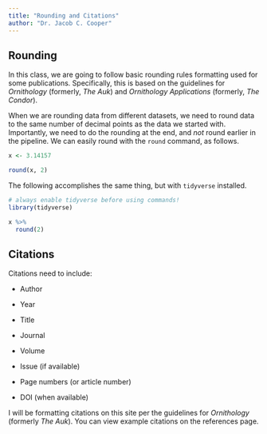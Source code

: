 ```yaml
---
title: "Rounding and Citations"
author: "Dr. Jacob C. Cooper"
---
```


## Rounding

In this class, we are going to follow basic rounding rules formatting used for some publications. Specifically, this is based on the guidelines for *Ornithology* (formerly, *The Auk*) and *Ornithology Applications* (formerly, *The Condor*).

When we are rounding data from different datasets, we need to round data to the same number of decimal points as the data we started with. Importantly, we need to do the rounding at the end, and *not* round earlier in the pipeline. We can easily round with the `round` command, as follows.

```r
x <- 3.14157

round(x, 2)
```

The following accomplishes the same thing, but with `tidyverse` installed.

```r
# always enable tidyverse before using commands!
library(tidyverse)

x %>% 
  round(2)
```

## Citations

Citations need to include:

-   Author

-   Year

-   Title

-   Journal

-   Volume

-   Issue (if available)

-   Page numbers (or article number)

-   DOI (when available)

I will be formatting citations on this site per the guidelines for *Ornithology* (formerly *The Auk*). You can view example citations on the references page.

